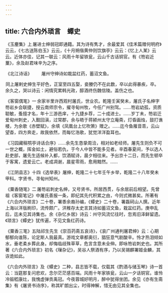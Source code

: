 ```yaml
---
---
---
```

title: 六合内外琐言　蟫史
---



 《玉麈集》上 屠进士绅弱冠即通籍。其为诗有隽才，余最爱其《佳禾篇赠何明府》云云，《七古送陈伯玉》云云，《十月朔偕黄仲则饮旗亭》云云：《忆上人某》云云。近体亦佳，记其一联云：风雨十年留铁瓮，云山千古话铜官。有《笏岩近藳》，余及赵君味辛为之序。

 《北江诗话》 　　屠州守绅诗如栽盆红药，蓄沼文鱼。

 同上屠剌史绅生平好色，正室至四五娶，妾媵仍不在此数，卒以此得暴疾，卒。余久之，哭以诗云：闲情究累韩光政，醇酒终伤魏信陵。盖伤之也。

 《客窗偶笔》一 余家半里许西观村屠氏，世业农。乾隆壬寅癸未，屠氏子名绅字笏岩乡会联捷，授云南师宗令，擢寻甸州牧，今任广州别驾。……笏岩幼孤，资质聪敏，蚤擅才名，年十三游邑庠，十九捷乡荐，二十成进士。……岁丁未，笏岩迁爱甸州刺史，入觐回滇，过常郡，余与晤于蒋颍州太守立庵斋，灯昏画烛，鼓打谯楼，为余歌《赤壁赋》，余填《凤凰台上忆吹箫》赠之。……迄今鱼雁音乖，云山望杳，四方奔走，故我依然，而每忆浩歌，犹觉洋洋盈耳也。

 《习园藏稿鹗亭诗话合序》……余先生恳挚周洽，相对如老经师。屠先生则负不可一世之概，挥金如土，避俗若仇，于今人中皆不能多见者。辛酉春夏间，予以选人赴吏部，屠先生适候补入都，饮酒赋诗，晨夕相往来。予出京十二日，而先生顿卒于客寓，遗爱云亡。老成凋谢，晨星零雨，愈用黯然。……

 《江阴县志》十四《选举表》屠绅，乾隆二十七年壬午乡举，乾隆二十八年癸未甲科。字贤书，寻甸州知州。

 《粟香随笔》二 屠笏岩刺史名绅，又号贤书，所居西贯，与余居前后相望。先曾祖《客窗笔记》中屠氏善报一条，即纪其先代积累之由，今则式微甚矣。所著有《六合内外琐言》二十卷，署黍余裔孙编，《蟫史》二十卷，署磊砢山人撰。近年上海以洋版刷印，流传颇广。洪稚存太史言其诗如蓄沼文鱼，栽盆红药。庚申乱后，迄未见其诗集也。余《杂忆乡居》诗云：州守风流忆往时，忽焉旧泽鲜留遗。《琐言》《蟫史》犹传遍，不见文鱼红药诗。

 《粟香三笔》五陆祁生先生《崇百药斋五哀诗》，《哀广州通判屠君绅》云：心期郁郁向谁陈，论定斯人我最真。游戏文章都奥衍，猖狂意气剧酸辛。怜才热泪倾如水，垂老柔乡葬此身。却悔临歧殊草草，危言含意未全伸。即咏笏岩刺史也。其所著《六合内外琐言》初名《璅杂记》，吴谷人祭酒有序，乃以吴锡麒署姬金麟，其诙诡如此。

《六合内外琐言》及《蟫史》二种，县志皆不载，仅载其《酌酒与储玉琴》诗一首云：当筵那复问悲欢，念尔茫茫感百端。风雨十年家铁瓮，云山一夕话铜官。谁怜冷锻嵇康灶，我愧虚弹贡禹冠。今夜蓉城好明月，醉中犹得坐团。余见《亦有生斋集》有《屠贤书诗序》，称其旷朗出尘，时得神解，惜无由见其全集也。